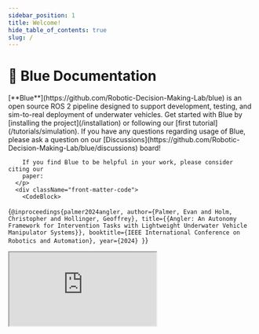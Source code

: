 ```yaml
---
sidebar_position: 1
title: Welcome!
hide_table_of_contents: true
slug: /
---
```



# 🌊 Blue Documentation

<div className="sub-heading">
  <div className="front-matter">
    <div className="front-matter-content">
      <p>
        [**Blue**](https://github.com/Robotic-Decision-Making-Lab/blue) is an
        open source ROS 2 pipeline designed to support development, testing, and
        sim-to-real deployment of underwater vehicles. Get started with Blue by
        [installing the project](/installation) or following our
        [first tutorial](/tutorials/simulation). If you have any questions
        regarding usage of Blue, please ask a question on our [Discussions](https://github.com/Robotic-Decision-Making-Lab/blue/discussions)
        board!

        If you find Blue to be helpful in your work, please consider citing our
        paper:
      </p>
      <div className="front-matter-code">
        <CodeBlock>
{`@inproceedings{palmer2024angler,
  author={Palmer, Evan and Holm, Christopher and Hollinger, Geoffrey},
  title={{Angler: An Autonomy Framework for Intervention Tasks with Lightweight Underwater Vehicle Manipulator Systems}},
  booktitle={IEEE International Conference on Robotics and Automation},
  year={2024}
}`}
        </CodeBlock>
      </div>
    </div>
    <iframe
      src="https://research.engr.oregonstate.edu/rdml/sites/research.engr.oregonstate.edu.rdml/files/icra24_3342_vi_fi.mp4"
      allow="accelerometer; autoplay; encrypted-media; gyroscope; picture-in-picture"
      allowFullScreen
    />
  </div>
</div>



